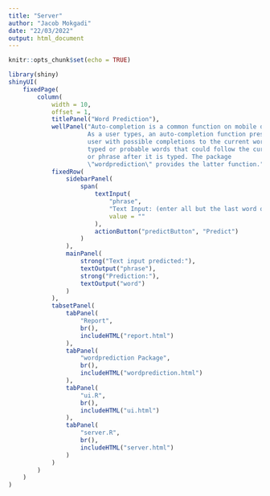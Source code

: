 ---
title: "Server"
author: "Jacob Mokgadi"
date: "22/03/2022"
output: html_document
---

```{r setup, include=FALSE}
knitr::opts_chunk$set(echo = TRUE)
```

```{r setup, include = TRUE, eval = FALSE}
library(shiny)
shinyUI(
    fixedPage(
        column(
            width = 10,
            offset = 1,
            titlePanel("Word Prediction"),
            wellPanel("Auto-completion is a common function on mobile devices.
                      As a user types, an auto-completion function presents that
                      user with possible completions to the current word being
                      typed or probable words that could follow the current word
                      or phrase after it is typed. The package
                      \"wordprediction\" provides the latter function."),
            fixedRow(
                sidebarPanel(
                    span(
                        textInput(
                            "phrase",
                            "Text Input: (enter all but the last word of a phrase)",
                            value = ""
                        ),
                        actionButton("predictButton", "Predict")
                    )
                ),
                mainPanel(
                    strong("Text input predicted:"),
                    textOutput("phrase"),
                    strong("Prediction:"),
                    textOutput("word")
                )
            ),
            tabsetPanel(
                tabPanel(
                    "Report",
                    br(),
                    includeHTML("report.html")
                ),
                tabPanel(
                    "wordprediction Package",
                    br(),
                    includeHTML("wordprediction.html")
                ),
                tabPanel(
                    "ui.R",
                    br(),
                    includeHTML("ui.html")
                ),
                tabPanel(
                    "server.R",
                    br(),
                    includeHTML("server.html")
                )
            )
        )
    )
)
```
